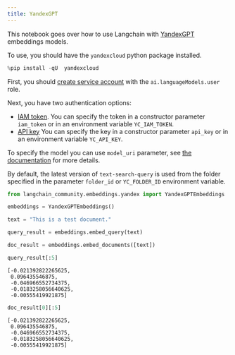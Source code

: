 ```yaml
---
title: YandexGPT
---
```


This notebook goes over how to use Langchain with [YandexGPT](https://cloud.yandex.com/en/services/yandexgpt) embeddings models.

To use, you should have the `yandexcloud` python package installed.

```python
%pip install -qU  yandexcloud
```

First, you should [create service account](https://cloud.yandex.com/en/docs/iam/operations/sa/create) with the `ai.languageModels.user` role.

Next, you have two authentication options:

- [IAM token](https://cloud.yandex.com/en/docs/iam/operations/iam-token/create-for-sa).
    You can specify the token in a constructor parameter `iam_token` or in an environment variable `YC_IAM_TOKEN`.
- [API key](https://cloud.yandex.com/en/docs/iam/operations/api-key/create)
    You can specify the key in a constructor parameter `api_key` or in an environment variable `YC_API_KEY`.

To specify the model you can use `model_uri` parameter, see [the documentation](https://cloud.yandex.com/en/docs/yandexgpt/concepts/models#yandexgpt-embeddings) for more details.

By default, the latest version of `text-search-query` is used from the folder specified in the parameter `folder_id` or `YC_FOLDER_ID` environment variable.

```python
from langchain_community.embeddings.yandex import YandexGPTEmbeddings
```

```python
embeddings = YandexGPTEmbeddings()
```

```python
text = "This is a test document."
```

```python
query_result = embeddings.embed_query(text)
```

```python
doc_result = embeddings.embed_documents([text])
```

```python
query_result[:5]
```

```output
[-0.021392822265625,
 0.096435546875,
 -0.046966552734375,
 -0.0183258056640625,
 -0.00555419921875]
```

```python
doc_result[0][:5]
```

```output
[-0.021392822265625,
 0.096435546875,
 -0.046966552734375,
 -0.0183258056640625,
 -0.00555419921875]
```
